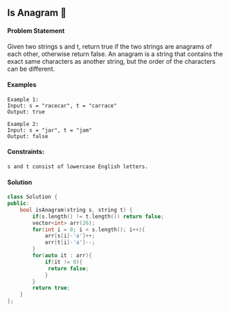 ## Is Anagram 🎯
<a color="#FF0000"></a>
#### Problem Statement

Given two strings s and t, return true if the two strings are anagrams of each other, otherwise return false.
An anagram is a string that contains the exact same characters as another string, but the order of the characters
can be different.

#### Examples

```
Example 1:
Input: s = "racecar", t = "carrace"
Output: true

Example 2:
Input: s = "jar", t = "jam"
Output: false
```

#### Constraints:

```
s and t consist of lowercase English letters.
```

#### Solution

```cpp
class Solution {
public:
    bool isAnagram(string s, string t) {
        if(s.length() != t.length()) return false;
        vector<int> arr(26);
        for(int i = 0; i < s.length(); i++){
            arr[s[i]-'a']++;
            arr[t[i]-'a']--;
        }
        for(auto it : arr){
            if(it != 0){
             return false;
            }
        }
        return true;
    }
};
```
